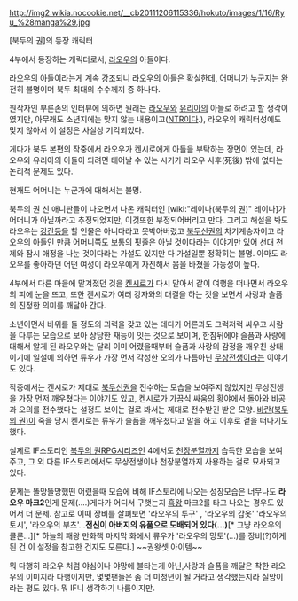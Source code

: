 http://img2.wikia.nocookie.net/__cb20111206115336/hokuto/images/1/16/Ryu_%28manga%29.jpg

[북두의 권]의 등장 캐릭터

4부에서 등장하는 캐릭터로서, [[라오우]]의 아들이다.

라오우의 아들이라는게 계속 강조되니 라오우의 아들은 확실한데, [[어머니]]가 누군지는 완전히 불명이며 북두 최대의 수수께끼 중 하나다.

원작자인 부른손의 인터뷰에 의하면 원래는 [[라오우]]와 [[유리아]]의 아들로 하려고 할 생각이였지만, 아무래도 소년지에는 맞지 않는 내용이고([[NTR]]이다.), 라오우의 캐릭터성에도 맞지 않아서 이 설정은 사실상 기각되었다.

게다가 북두 본편의 작중에서 라오우가 켄시로에게 아들을 부탁하는 장면이 있는데, 라오우와 유리아의 아들이 되려면 태어날 수 있는 시기가 라오우 사후(死後) 밖에 없다는 논리적 문제도 있다.

현재도 어머니는 누군가에 대해서는 불명.

북두의 권 신 애니판들이 나오면서 나온 캐릭터인 [wiki:"레이나(북두의 권)" 레이나]가 어머니가 아닐까라고 추정되었지만, 이것또한 부정되어버리고 만다. 그리고 해설을 봐도 라오우는 [[강간]]등을 할 인물은 아니다라고 못박아버렸고 [[북두신권]]의 차기계승자이고 라오우의 아들인 만큼 어머니쪽도 보통의 핏줄은 아닐 것이다라는 이야기만 있어 선대 천제와 잠시 애정을 나눈 것이다라는 가설도 있지만 다 가설일뿐 정확히는 불명. 아마도 라오우를 좋아하던 어떤 여성이 라오우에게 자진해서 몸을 바쳤을 가능성이 높다.

4부에서 다른 마을에 맡겨졌던 것을 [[켄시로]]가 다시 맡아서 같이 여행을 떠나면서 라오우의 피에 눈을 뜨고, 또한 켄시로가 여러 강자와의 대결을 하는 것을 보면서 사랑과 슬픔의 진정한 의미를 깨달아 간다.

소년이면서 바위를 들 정도의 괴력을 갖고 있는 데다가 어른과도 그럭저럭 싸우고 사람을 다루는 모습으로 보아 상당한 재능이 잇는 것으로 보이며, 한참뒤에야 슬픔과 사랑에 대해서 알게 된 라오우와는 달리 이미 어렸을때부터 슬픔과 사랑의 감정을 깨우친 상태이기에 일설에 의하면 류우가 가장 먼저 각성한 오의가 다름아닌 [[무상전생]]이라는 이야기도 있다.

작중에서는 켄시로가 제대로 [[북두신권]]을 전수하는 모습을 보여주지 않았지만 무상전생을 가장 먼저 깨우쳤다는 이야기도 있고, 켄시로가 가끔식 싸움의 황야에서 돌아와 비공과 오의를 전수했다는 설정도 보이는 걸로 봐서는 제대로 전수받긴 받은 모양. [[바란(북두의 권)]]이 죽을 당시 켄시로는 류우가 슬픔을 깨우쳤다고 말을 하고 이후로 곁을 떠나기도 했다.

실제로 IF스토리인 [[북두의 권RPG시리즈]]인 4에서도 [[천장분열]]까지 습득한 모습을 보여주고, 그 외 다른 IF스토리에서도 무상전생이나 천장분열까지 사용하는 걸로 묘사되고 있다.

문제는 똘망똘망했떤 어렸을때 모습에 비해 IF스토리에 나오는 성장모습은 너무나도 '''라오우 마크2'''인게 문제(....)게다가 어디서 구햇는지 [[흑왕]] 마크2를 타고 나오는 경우도 있어서 더 문제. 참고로 이때 장비를 살펴보면 '라오우의 투구' , '라오우의 갑옷' '라오우의 토시', '라오우의 부츠'...'''전신이 아버지의 유품으로 도배되어 있다(...)'''[* 그냥 라오우의 클론...][* 하늘의 패왕 만화책 마지막 화에서 류우가 '라오우의 망토'(...)를 장비(?)하게 된 건 이 설정을 참고한 건지도 모른다.] ~~권왕셋 아이템~~

뭐 다행히 라오우 처럼 야심이나 야망에 불타는게 아닌,사랑과 슬픔을 깨달은 착한 라오우의 이미지라 다행이지만, 몇몇팬들은 좀 더 미청년이 될 거라고 생각했는지라 실망이라는 평도 있다. 뭐 IF니 생각하기 나름이지만.
